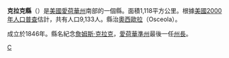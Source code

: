 {{Otheruses|克拉克縣|subject=美國愛荷華州的一個縣|other=同名的縣}}
{{Infobox U.S. County
| county = 克拉克縣
| state = 愛荷華州
| en county = Clarke County
| en state = Iowa
| seal = 
| seallink = 
| map = Clarke County Iowa.png
| map size = 250
| founded = 1846年
| seat = [[奥西奥拉_(爱荷华州)|奧西歐拉]] 
| largest city = 奧西歐拉
| area_total_sq_mi = 432
| area_total_km2 = 1118
| area_land_sq_mi = 431
| area_land_km2 = 1117
| area_water_sq_mi = 2
| area_water_km2 = 1
| area percentage = 0.14%
| census yr = 2000
| pop = 9133
| density_sq_mi = 21
| density_km2 = 8
| time zone = Central
| UTC offset = -6
| DST offset= -5
| footnotes = 
| web = www.clarkecountyiowa.org
|}}
'''克拉克縣'''（{{lang-en|Clarke County}}）是[[美國|美國]][[愛荷華州|愛荷華州]]南部的一個縣。面積1,118平方公里。根據[[美國2000年人口普查|美國2000年人口普查]]估計，共有人口9,133人。縣治[[奥西奥拉_(爱荷华州)|奧西歐拉]]（Osceola）。

成立於1846年。縣名紀念[[詹姆斯·克拉克|詹姆斯·克拉克]]，[[艾奥瓦领地|愛荷華準州]]最後一任[[愛阿華州州長|州長]]。
{{iowa-stub}}

[[Category:艾奧瓦州行政區劃|C]]
{{爱荷华州}}
